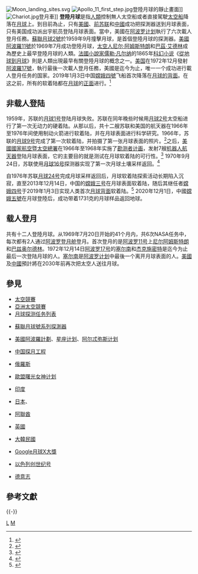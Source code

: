 {{noteTA
|G1=Country
|G2=People
|G3=Korea
|1=zh-hans:尼尔;zh-hk:尼爾;zh-tw:尼爾;
|2=zh-hans:阿姆斯特朗;zh-hk:岩士唐;zh-tw:阿姆斯壯;
|3=zh-hans:巴兹; zh-hant:伯茲;
|4=zh-hans:奥尔德林; zh-hant:艾德林;
|5=zh-hans:爱德华兹; zh-hant:愛德華;
|6=zh-hans:卡纳维拉尔角; zh-hant:卡納維爾角;
|7=zh-hans:约翰逊; zh-hk:詹森;
|8=zh-hans:理查德;zh-hk:理察;zh-tw:理察;
|9=zh-hans:尼克松;zh-hk:尼克遜;zh-tw:尼克森;
|10=zh-hans:罗纳德;zh-hk:朗奴;zh-tw:隆納;
|11=zh-hans:里根;zh-hk:列根;zh-tw:雷根;
|12=zh-hans:朝鲜战争;zh-hk:韓戰;zh-tw:韓戰;
|13=zh-hans:克莱斯勒; zh-hk:佳士拿;
|14=zh:托马斯;zh-hans:托马斯;zh-hant:托馬斯;zh-tw:湯瑪斯;zh-hk:湯瑪斯;zh-mo:湯瑪斯;
|15=zh:杰斐逊;zh-hans:杰斐逊;zh-hant:傑斐遜;zh-tw:傑佛遜;zh-hk:傑佛遜;zh-mo:傑佛遜;
|16=zh-hans:巴兹; zh-hant:伯茲;
|17=zh-hans:奥尔德林; zh-hant:艾德林;
}}
{{Expand english}}
[[File:Moon_landing_sites.svg|thumb]]
[[Image:Apollo_11_first_step.jpg|thumb]]登陸月球的靜止畫面]]
[[File:Chariot.jpg|thumb]]登月車]]
'''登陸月球'''是指[[人類|人類]]控制無人太空船或者直接駕駛[[太空船|太空船]]降落在[[月球|月球]]上。到目前為止，只有[[美國|美國]]、[[前苏联|前苏联]]和[[中國|中國]]成功把探測器送到月球表面，只有美国成功派出宇航员登陆月球表面。當中，美國在[[阿波罗计划|阿波罗计划]]執行了六次載人登月任務。[[蘇聯|蘇聯]][[月球2號|月球2號]]於1959年9月撞擊月球，是首個登陸月球的探測器。[[美國|美國]][[阿波羅11號|阿波羅11號]]於1969年7月成功登陸月球，[[太空人|太空人]][[尼尔·阿姆斯特朗|尼尔·阿姆斯特朗]]和[[巴茲·奧爾德林|巴茲·艾德林]]成為歷史上最早登陸月球的人類。[[法國|法國]][[小说家_(职业)|小說家]][[儒勒·凡尔纳|儒勒·凡尔纳]]的1865年[[科幻小说|科幻小说]]《[[從地球到月球_(凡爾納)|從地球到月球]]》則是人類出現最早有關登陸月球的概念之一。[[美国|美国]]在1972年12月發射[[阿波羅17號|阿波羅17號]]，執行最後一次載人登月任務，美國是迄今为止，唯一一个成功进行載人登月任务的国家。2019年1月3日中国[[嫦娥四號|嫦娥四號]]飞船首次降落在[[月球背面|月球的背面]]。在这之前，所有的软着陆都在[[月球正面|月球]]的[[月球正面|正面]]进行。<ref name="far side of the moon">{{Cite web|title=Chinese spacecraft makes first landing on moon's far side|url=https://apnews.com/c4dc6858a32b4b61bdbc6aebf5459a91|accessdate=2019-01-03|date=2019-01-03|work=AP NEWS|archive-date=2021-04-18|archive-url=https://web.archive.org/web/20210418151235/https://apnews.com/c4dc6858a32b4b61bdbc6aebf5459a91|dead-url=no}}</ref>

== 非载人登陆 ==
1959年，苏联的[[月球1号|月球1号]]登陆月球失败。苏联在同年晚些时候用[[月球2号|月球2号]]太空船进行了第一次无动力的硬着陆。从那以后，共十二艘苏联和美国的航天器在1966年至1976年间使用制动火箭进行软着陆，并在月球表面进行科学研究。1966年，苏联的[[月球9号|月球9号]]完成了第一次软着陆，并拍摄了第一张月球表面的照片。<ref>{{Cite web|title=专家谈月面软着陆：中国1次成功苏联11次失败|url=https://new.qq.com/rain/a/20131216001637|accessdate=2019-07-19|work=new.qq.com|archive-date=2021-02-07|archive-url=https://web.archive.org/web/20210207041712/https://new.qq.com/rain/a/20131216001637|dead-url=no}}</ref>之后，[[美國國家航空暨太空總署|美國國家航空暨太空總署]]在1966年至1968年实施了[[勘测者计画|勘测者计画]]，发射7艘[[機器人太空船|机器人航天器]]登陆月球表面，它的主要目的就是测试在月球软着陆的可行性。<ref>{{Cite web|title=NASA - NSSDCA - Spacecraft - Details|url=https://nssdc.gsfc.nasa.gov/nmc/spacecraft/display.action?id=1966-045A|accessdate=2019-07-19|work=nssdc.gsfc.nasa.gov|archive-date=2019-09-27|archive-url=https://web.archive.org/web/20190927153246/https://nssdc.gsfc.nasa.gov/nmc/spacecraft/display.action?id=1966-045A|dead-url=no}}</ref> 1970年9月24日，苏联使用[[月球16号|月球16号]]探测器实现了第一次月球土壤采样返回。<ref>{{Cite web|title=Apollo 11 Lunar Sample Overview|url=https://www.lpi.usra.edu/lunar/missions/apollo/apollo_11/samples/|accessdate=2019-07-19|work=www.lpi.usra.edu|archive-date=2018-09-09|archive-url=https://web.archive.org/web/20180909154147/https://www.lpi.usra.edu/lunar/missions/apollo/apollo_11/samples/|dead-url=no}}</ref>

自1976年苏联[[月球24号|月球24号]]完成月球采样返回后，月球软着陆探索活动长期陷入沉寂，直至2013年12月14日，中国的[[嫦娥三号|嫦娥三号]]在月球表面软着陆，随后其继任者[[嫦娥四号|嫦娥四号]]于2019年1月3日实现人类首次[[月球背面|月球背面]]软着陆。<ref>{{Cite web|title=中国探月与深空探测网|url=http://www.clep.org.cn/|accessdate=|author=|date=|format=|publisher=|language=|archive-url=https://web.archive.org/web/20100819170549/http://www.clep.org.cn/|archive-date=2010-08-19|dead-url=yes}}</ref>
2020年12月1日，中國[[嫦娥五号|嫦娥五號]]在月球登陸后，成功带着1731克的月球样品返回地球。

== 载人登月 ==
{{Further|阿波罗计划}}共有十二人登陸月球。从1969年7月20日开始的41个月内，共6次NASA任务中，每次都有2人通过[[阿波罗登月舱|阿波罗登月舱]]登月。首次登月的是[[阿波罗11号|阿波罗11号]]上[[尼尔·阿姆斯特朗|尼尔阿姆斯特朗]]和[[巴兹·奥尔德林|巴兹奥尔德林]]。1972年12月14日[[阿波罗17号|阿波罗17号]]的[[尤金·塞尔南|塞尔南]]和[[哈里森·施密特|杰克施密特]]是迄今为止最后一次登陆月球的人。[[尤金·塞尔南|塞尔南]]是[[阿波罗计划|阿波罗计划]]中最後一个离开月球表面的人。[[美國|美國]]及[[中國|中國]]預計將在2030年前再次把太空人送往月球。

== 參見 ==
* [[太空競賽|太空競賽]]
* [[亞洲太空競賽|亞洲太空競賽]]
* [[月球探测任务列表|月球探测任务列表]]
* {{flagicon|URS}} [[蘇聯|蘇聯]][[月球號系列探測器|月球號系列探測器]]
* {{flagicon|USA}} [[美國|美國]][[阿波羅計劃|阿波羅計劃]]、[[星座计划|星座计划]]、[[阿尔忒弥斯计划|阿尔忒弥斯计划]]
* {{flagicon|PRC}} [[中国探月工程|中国探月工程]]
* {{flagicon|RUS}} [[俄羅斯|俄羅斯]]{{link-en|月球-地球計劃|Luna-Glob}}
* {{flagicon|EU}}  [[歐盟|歐盟]][[曙光女神计划|曙光女神计划]]
* {{flagicon|IND}} [[印度|印度]]{{link-en|錢德拉亞安工程|Chandrayaan programme}}
* {{flagicon|JPN}} [[日本|日本]]{{link-jp|輝夜姬2號|セレーネ2}}、{{link-en|月球極地採樣|Lunar Polar Exploration Mission}}
* {{flagicon|UAE}} [[阿聯酋|阿聯酋]]{{link-en|拉希德號月球車|Rashid (lunar rover)}}
* {{flagicon|UK}} [[英國|英國]]{{link-en|空間位元1號|Spacebit Mission One}}
* {{flagicon|KOR}} [[大韓民國|大韓民國]]{{link-ko|探月衛星1號|시험용 달 궤도선}}
* [[Google月球X大獎|Google月球X大獎]]
* {{flagicon|ISR}} [[以色列|以色列]][[创世纪号|创世纪号]]
* {{flagicon|GER}} [[德意志|德意志]]{{link-en|業餘科學家號|PTScientists}}

== 參考文獻 ==
{{reflist}}

{{-}}
{{月球}}
{{月球任務}}

{{Authority control}}
[[Category:月球|L]]
[[Category:太空|M]]